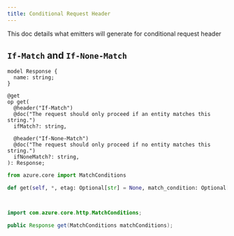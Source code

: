 ```yaml
---
title: Conditional Request Header
---
```



This doc details what emitters will generate for conditional request header

## `If-Match` and `If-None-Match`

<ClientTabs>

```typespec
model Response {
  name: string;
}

@get
op get(
  @header("If-Match")
  @doc("The request should only proceed if an entity matches this string.")
  ifMatch?: string,

  @header("If-None-Match")
  @doc("The request should only proceed if no entity matches this string.")
  ifNoneMatch?: string,
): Response;
```

```python
from azure.core import MatchConditions

def get(self, *, etag: Optional[str] = None, match_condition: Optional[MatchConditions] = None) -> Response:
```

```csharp

```

```typescript

```

```java
import com.azure.core.http.MatchConditions;

public Response get(MatchConditions matchConditions);
```

```go

```

</ClientTabs>
